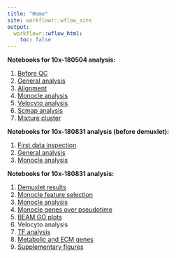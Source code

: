 ```yaml
---
title: "Home"
site: workflowr::wflow_site
output:
  workflowr::wflow_html:
    toc: false
---
```


<b>Notebooks for 10x-180504 analysis:</b><ol>
<li>[Before QC](10x-180504-beforeQC.html)
<li>[General analysis](10x-180504-general-analysis.html)</li>
<li>[Alignment](10x-180504-alignment.html)</li>
<li>[Monocle analysis](10x-180504-monocle.html)</li>
<li>[Velocyto analysis](velocyto_notebook_180504.html)</li>
<li>[Scmap analysis](10x-180504-scmap.html)</li>
<li>[Mixture cluster](10x-180504-mixture-cluster.html)</li>
</ol>

<b>Notebooks for 10x-180831 analysis (before demuxlet):</b><ol>
<li>[First data inspection](10x-180831-first-inspection.before-demuxlet.html)</li>
<li>[General analysis](10x-180831-general-analysis.before-demuxlet.html)</li>
<li>[Monocle analysis](10x-180831-monocle.before-demuxlet.html)</li>
</ol>

<b>Notebooks for 10x-180831 analysis:</b><ol>
<li>[Demuxlet results](10x-180831-demuxlet.html)</li>
<li>[Monocle feature selection](10x-180831-monocle-featureselection.html)</li>
<li>[Monocle analysis](10x-180831-monocle.html)</li>
<li>[Monocle genes over pseudotime](10x-180831-pseudotime.html)</li>
<li>[BEAM GO plots](10x-180831-beamGOplot.html)</li>
<li>Velocyto analysis</li>
<li>[TF analysis](10x-180831-TF_analysis.html)</li>
<li>[Metabolic and ECM genes](10x-180831-metabolic_ECM_genes.html)</li>
<li>[Supplementary figures](10x-180831-supplementary_figures.html)</li>
</ol>

